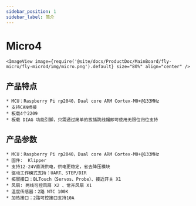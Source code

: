 ---
sidebar_position: 1
sidebar_label: 简介
---



# Micro4

    <ImageView image={require('@site/docs/ProductDoc/MainBoard/fly-micro/fly-micro4/img/micro.png').default} size="80%" align="center" />

## 产品特点

    * MCU：Raspberry Pi rp2040，Dual core ARM Cortex-M0+@133MHz
    * 支持CAN桥接
    * 板载4个2209
    * 板载 DIAG 功能引脚，只需通过简单的拔插跳线帽即可使用无限位归位支持



## 产品参数

    * MCU：Raspberry Pi rp2040，Dual core ARM Cortex-M0+@133MHz
    * 固件:  Klipper
    * 支持12-24V直流供电，供电更稳定，省去降压模块
    * 驱动工作模式支持：UART、STEP/DIR
    * 拓展接口：BLTouch（Servos、Probe）、接近开关 X1
    * 风扇: 两线可控风扇 X2 、常开风扇 X1
    * 温度传感器：2路 NTC 100K
    * 加热接口：2路可控接口支持10A
